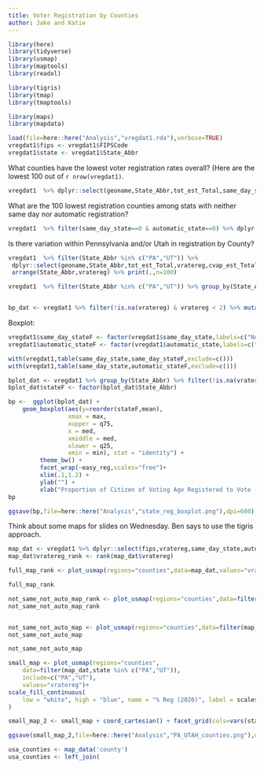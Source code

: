 ```yaml
---
title: Voter Registration by Counties
author: Jake and Katie
---
```


```r
library(here)
library(tidyverse)
library(usmap)
library(maptools)
library(readxl)

library(tigris)
library(tmap)
library(tmaptools)

library(maps)
library(mapdata)
```


```r
load(file=here::here("Analysis","vregdat1.rda"),verbose=TRUE)
vregdat1$fips <- vregdat1$FIPSCode
vregdat1$state <- vregdat1$State_Abbr

```

What counties have the lowest voter registration rates overall? (Here are the
lowest 100 out of `r nrow(vregdat1)`.

```r

vregdat1  %>% dplyr::select(geoname,State_Abbr,tot_est_Total,same_day_state,automatic_state,vratereg,cvap_est_Total,totreg,totact) %>% arrange(vratereg) %>% print(.,n=100)

```

What are the 100 lowest registration counties among stats with neither same day
nor automatic registration?



```r

vregdat1  %>% filter(same_day_state==0 & automatic_state==0) %>% dplyr::select(geoname,State_Abbr,tot_est_Total,vratereg,cvap_est_Total,totreg,totact) %>% arrange(vratereg) %>% print(.,n=100)

```

Is there variation within Pennsylvania and/or Utah in registration by County?

```r

vregdat1  %>% filter(State_Abbr %in% c("PA","UT")) %>%
 dplyr::select(geoname,State_Abbr,tot_est_Total,vratereg,cvap_est_Total,totreg,totact) %>%
 arrange(State_Abbr,vratereg) %>% print(.,n=100)

vregdat1  %>% filter(State_Abbr %in% c("PA","UT")) %>% group_by(State_Abbr) %>% summarize(min(vratereg),quantile(vratereg,.25),median(vratereg),quantile(vratereg,.75),max(vratereg))


bp_dat <- vregdat1 %>% filter(!is.na(vratereg) & vratereg < 2) %>% mutate(mean_reg = mean(vratereg,na.rm=TRUE)) %>% arrange(State_Abbr,desc(mean_reg))

```

Boxplot:

```r

vregdat1$same_day_stateF <- factor(vregdat1$same_day_state,labels=c("No Same Day Reg","Same Day Reg"))
vregdat1$automatic_stateF <- factor(vregdat1$automatic_state,labels=c("No Automatic Reg","Automatic Reg"))

with(vregdat1,table(same_day_state,same_day_stateF,exclude=c()))
with(vregdat1,table(same_day_state,automatic_stateF,exclude=c()))

bplot_dat <- vregdat1 %>% group_by(State_Abbr) %>% filter(!is.na(vratereg) & vratereg < 2 & State_Abbr!="DC") %>% summarize(min=min(vratereg),q25=quantile(vratereg,.25),med=median(vratereg),mean=mean(vratereg),q75=quantile(vratereg,.75),max=max(vratereg),easy_reg=unique(interaction(same_day_stateF,automatic_stateF))) %>% arrange(desc(med)) %>% print(n=100)
bplot_dat$stateF <- factor(bplot_dat$State_Abbr)

bp <-  ggplot(bplot_dat) +
    geom_boxplot(aes(y=reorder(stateF,mean),
                 xmax = max,
                 xupper = q75,
                 x = med,
                 xmiddle = med,
                 xlower = q25,
                 xmin = min), stat = "identity") +
         theme_bw() +
         facet_wrap(~easy_reg,scales="free")+
         xlim(.1,1.2) +
         ylab("") +
         xlab("Proportion of Citizen of Voting Age Registered to Vote (EAC+Census Data)")
bp

ggsave(bp,file=here::here("Analysis","state_reg_boxplot.png"),dpi=600)

```

Think about some maps for slides on Wednesday. Ben says to use the tigris
approach.

```r

map_dat <- vregdat1 %>% dplyr::select(fips,vratereg,same_day_state,automatic_state,state) %>% filter(vratereg < 2)
map_dat$vratereg_rank <- rank(map_dat$vratereg)

full_map_rank <- plot_usmap(regions="counties",data=map_dat,values="vratereg_rank")

full_map_rank

not_same_not_auto_map_rank <- plot_usmap(regions="counties",data=filter(map_dat,same_day_state==0&automatic_state==0),values="vratereg_rank")
not_same_not_auto_map_rank


not_same_not_auto_map <- plot_usmap(regions="counties",data=filter(map_dat,same_day_state==0&automatic_state==0),values="vratereg")
not_same_not_auto_map

not_same_not_auto_map

small_map <- plot_usmap(regions="counties",
    data=filter(map_dat,state %in% c("PA","UT")),
    include=c("PA","UT"),
    values="vratereg")+
scale_fill_continuous(
    low = "white", high = "blue", name = "% Reg (2020)", label = scales::comma
)

small_map_2 <- small_map + coord_cartesian() + facet_grid(cols=vars(state), drop = T, scales="free_x", space="free_x")

ggsave(small_map_2,file=here::here("Analysis","PA_UTAH_counties.png"),dpi=600)

usa_counties <- map_data('county')
usa_counties <- left_join(

```





